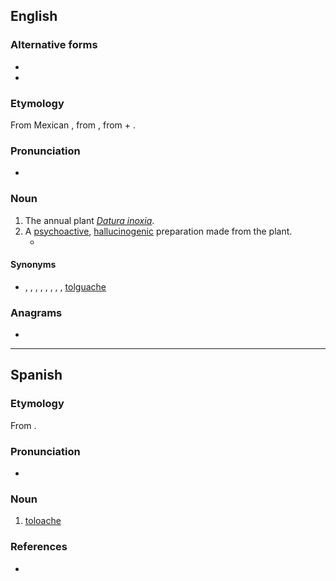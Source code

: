 ==English==

===Alternative forms===
* {{l|en|tolguache}}
* {{l|en|toluache}}

===Etymology===
From Mexican {{bor|en|es|toloache}}, from {{der|en|nci|toloatzin}}, from {{m|nci|toloa|t=to bow the head}} + {{m|nci|tzin|pos=reverential}}.

===Pronunciation===
* {{IPA|en|/tɒlˈwætʃi/}}

===Noun===
{{en-noun|-}}

# The annual plant ''[[Datura inoxia]]''.
# A [[psychoactive]], [[hallucinogenic]] preparation made from the plant.
#* {{quote-book|en|title=Tobacco Use by Native North Americans: Sacred Smoke and Silent Killer| author=Joseph C. Winter| year=2000| passage=Three related tribes, the Costanoan, Esselen, and Salinan, living along the California coast to the south of San Francisco Bay used tobacco and '''''toloache''''' (datura). '''''Toloache''''' was taken for vision quests and to initiate boys into manhood.| url=https://books.google.com/books?id=UGI4hxx6mTQC&lpg=PA34&dq=%22toloache%22&pg=PA33#v=onepage&q=%22toloache%22&f=false|page=33}}

====Synonyms====
* {{sense|plant}} {{vern|pricklyburr}}, {{vern|recurved thorn-apple}}, {{vern|downy thorn-apple}}, {{vern|Indian-apple}}, {{vern|lovache}}, {{l|en|moonflower}}, {{vern|nacazcul}}, {{vern|toloatzin|novern=1}}, [[tolguache]]

===Anagrams===
* {{anagrams|en|a=acehloot|oothecal}}

{{topics|en|Daturas}}

----

==Spanish==

===Etymology===
From {{bor|es|nci|toloatzin}}.

===Pronunciation===
{{es-IPA}}
* {{IPA|es|/toˈloa̯.tʃe/}}

===Noun===
{{es-noun|m|-}}

# [[#English|toloache]]

===References===
* {{R:DRAE 2001}}

{{C|es|Nightshades}}